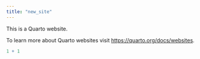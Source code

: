 ```yaml
---
title: "new_site"
---
```


This is a Quarto website.

To learn more about Quarto websites visit <https://quarto.org/docs/websites>.

```r
1 + 1
```
